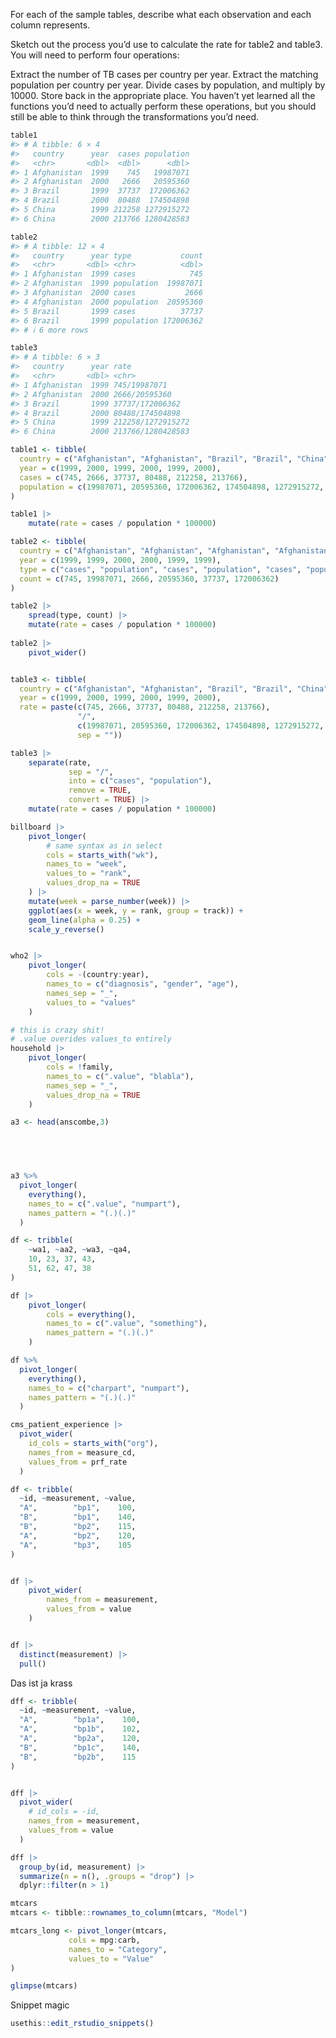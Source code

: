 For each of the sample tables, describe what each observation and each column represents.

Sketch out the process you’d use to calculate the rate for table2 and table3. You will need to perform four operations:

Extract the number of TB cases per country per year.
Extract the matching population per country per year.
Divide cases by population, and multiply by 10000.
Store back in the appropriate place.
You haven’t yet learned all the functions you’d need to actually perform these operations, but you should still be able to think through the transformations you’d need.


```r
table1
#> # A tibble: 6 × 4
#>   country      year  cases population
#>   <chr>       <dbl>  <dbl>      <dbl>
#> 1 Afghanistan  1999    745   19987071
#> 2 Afghanistan  2000   2666   20595360
#> 3 Brazil       1999  37737  172006362
#> 4 Brazil       2000  80488  174504898
#> 5 China        1999 212258 1272915272
#> 6 China        2000 213766 1280428583

table2
#> # A tibble: 12 × 4
#>   country      year type           count
#>   <chr>       <dbl> <chr>          <dbl>
#> 1 Afghanistan  1999 cases            745
#> 2 Afghanistan  1999 population  19987071
#> 3 Afghanistan  2000 cases           2666
#> 4 Afghanistan  2000 population  20595360
#> 5 Brazil       1999 cases          37737
#> 6 Brazil       1999 population 172006362
#> # ℹ 6 more rows

table3
#> # A tibble: 6 × 3
#>   country      year rate             
#>   <chr>       <dbl> <chr>            
#> 1 Afghanistan  1999 745/19987071     
#> 2 Afghanistan  2000 2666/20595360    
#> 3 Brazil       1999 37737/172006362  
#> 4 Brazil       2000 80488/174504898  
#> 5 China        1999 212258/1272915272
#> 6 China        2000 213766/1280428583
```


```r
table1 <- tibble(
  country = c("Afghanistan", "Afghanistan", "Brazil", "Brazil", "China", "China"),
  year = c(1999, 2000, 1999, 2000, 1999, 2000),
  cases = c(745, 2666, 37737, 80488, 212258, 213766),
  population = c(19987071, 20595360, 172006362, 174504898, 1272915272, 1280428583)
)

table1 |> 
    mutate(rate = cases / population * 100000)

table2 <- tibble(
  country = c("Afghanistan", "Afghanistan", "Afghanistan", "Afghanistan", "Brazil", "Brazil"),
  year = c(1999, 1999, 2000, 2000, 1999, 1999),
  type = c("cases", "population", "cases", "population", "cases", "population"),
  count = c(745, 19987071, 2666, 20595360, 37737, 172006362)
)

table2 |> 
    spread(type, count) |> 
    mutate(rate = cases / population * 100000)
    
table2 |> 
    pivot_wider()


table3 <- tibble(
  country = c("Afghanistan", "Afghanistan", "Brazil", "Brazil", "China", "China"),
  year = c(1999, 2000, 1999, 2000, 1999, 2000),
  rate = paste(c(745, 2666, 37737, 80488, 212258, 213766),
               "/",
               c(19987071, 20595360, 172006362, 174504898, 1272915272, 1280428583),
               sep = ""))

table3 |> 
    separate(rate, 
             sep = "/",
             into = c("cases", "population"),
             remove = TRUE,
             convert = TRUE) |> 
    mutate(rate = cases / population * 100000)
```

```r
billboard |> 
    pivot_longer(
        # same syntax as in select
        cols = starts_with("wk"),
        names_to = "week",
        values_to = "rank",
        values_drop_na = TRUE
    ) |> 
    mutate(week = parse_number(week)) |> 
    ggplot(aes(x = week, y = rank, group = track)) +
    geom_line(alpha = 0.25) +
    scale_y_reverse()


who2 |> 
    pivot_longer(
        cols = -(country:year),
        names_to = c("diagnosis", "gender", "age"),
        names_sep = "_",
        values_to = "values"
    )

# this is crazy shit!
# .value overides values_to entirely
household |> 
    pivot_longer(
        cols = !family,
        names_to = c(".value", "blabla"),
        names_sep = "_",
        values_drop_na = TRUE
    )
```

```r
a3 <- head(anscombe,3)



    

a3 %>%
  pivot_longer(
    everything(),
    names_to = c(".value", "numpart"),
    names_pattern = "(.)(.)"
  )

df <- tribble(
    ~wa1, ~aa2, ~wa3, ~qa4,
    10, 23, 37, 43,
    51, 62, 47, 38
)

df |> 
    pivot_longer(
        cols = everything(),
        names_to = c(".value", "something"),
        names_pattern = "(.)(.)"
    )

df %>%
  pivot_longer(
    everything(),
    names_to = c("charpart", "numpart"),
    names_pattern = "(.)(.)"
  )
```

```r
cms_patient_experience |> 
  pivot_wider(
    id_cols = starts_with("org"),
    names_from = measure_cd,
    values_from = prf_rate
  )
```

```r
df <- tribble(
  ~id, ~measurement, ~value,
  "A",        "bp1",    100,
  "B",        "bp1",    140,
  "B",        "bp2",    115, 
  "A",        "bp2",    120,
  "A",        "bp3",    105
)


df |> 
    pivot_wider(
        names_from = measurement,
        values_from = value 
    )


df |> 
  distinct(measurement) |> 
  pull()
```

Das ist ja krass

```r
dff <- tribble(
  ~id, ~measurement, ~value,
  "A",        "bp1a",    100,
  "A",        "bp1b",    102,
  "A",        "bp2a",    120,
  "B",        "bp1c",    140, 
  "B",        "bp2b",    115
)


dff |>
  pivot_wider(
    # id_cols = -id, 
    names_from = measurement,
    values_from = value
  )

dff |> 
  group_by(id, measurement) |> 
  summarize(n = n(), .groups = "drop") |> 
  dplyr::filter(n > 1)
```


```r
mtcars
mtcars <- tibble::rownames_to_column(mtcars, "Model")

mtcars_long <- pivot_longer(mtcars,
             cols = mpg:carb,
             names_to = "Category",
             values_to = "Value"
)

glimpse(mtcars)

```

Snippet magic

```r
usethis::edit_rstudio_snippets()
```

